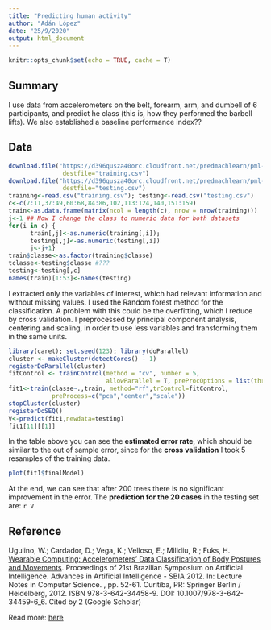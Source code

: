 ```yaml
---
title: "Predicting human activity"
author: "Adán López"
date: "25/9/2020"
output: html_document
---
```


```r
knitr::opts_chunk$set(echo = TRUE, cache = T)
```

## Summary

I use data from accelerometers on the belt, forearm, arm, and dumbell of 6 participants, and predict he class (this is, how they performed the barbell lifts). We also established a baseline performance index?? 

## Data

```r
download.file("https://d396qusza40orc.cloudfront.net/predmachlearn/pml-training.csv",
               destfile="training.csv")
download.file("https://d396qusza40orc.cloudfront.net/predmachlearn/pml-testing.csv",
               destfile="testing.csv")
training<-read.csv("training.csv"); testing<-read.csv("testing.csv")
c<-c(7:11,37:49,60:68,84:86,102,113:124,140,151:159)
train<-as.data.frame(matrix(ncol = length(c), nrow = nrow(training)))
j<-1 ## Now I change the class to numeric data for both datasets
for(i in c) {
      train[,j]<-as.numeric(training[,i]); 
      testing[,j]<-as.numeric(testing[,i])
      j<-j+1}
train$classe<-as.factor(training$classe)
tclasse<-testing$classe #???
testing<-testing[,c]
names(train)[1:53]<-names(testing)
```

I extracted only the variables of interest, which had relevant information and without missing values. I used the Random forest method for the classification. A problem with this could be the overfitting, which I reduce by cross validation. I preprocessed by principal component analysis, centering and scaling, in order to use less variables and transforming them in the same units.

```r
library(caret); set.seed(123); library(doParallel)
cluster <- makeCluster(detectCores() - 1)
registerDoParallel(cluster)
fitControl <- trainControl(method = "cv", number = 5,
                           allowParallel = T, preProcOptions = list(thresh = 0.95))
fit1<-train(classe~.,train, method="rf",trControl=fitControl,
            preProcess=c("pca","center","scale"))
stopCluster(cluster)
registerDoSEQ()
V<-predict(fit1,newdata=testing)
fit1[11][[1]]
```

In the table above you can see the **estimated error rate**, which should be similar to the out of sample error, since for the **cross validation** I took 5 resamples of the training data. 

```r
plot(fit1$finalModel)
```

At the end, we can see that after 200 trees there is no significant improvement in the error. The **prediction for the 20 cases** in the testing set are: `r V`

## Reference

Ugulino, W.; Cardador, D.; Vega, K.; Velloso, E.; Milidiu, R.; Fuks, H. [Wearable Computing: Accelerometers' Data Classification of Body Postures and Movements](http://groupware.les.inf.puc-rio.br/work.jsf?p1=10335). Proceedings of 21st Brazilian Symposium on Artificial Intelligence. Advances in Artificial Intelligence - SBIA 2012. In: Lecture Notes in Computer Science. , pp. 52-61. Curitiba, PR: Springer Berlin / Heidelberg, 2012. ISBN 978-3-642-34458-9. DOI: 10.1007/978-3-642-34459-6_6.
Cited by 2 (Google Scholar)

Read more: [here](http://groupware.les.inf.puc-rio.br/har#ixzz6Z3ln0Rkf)